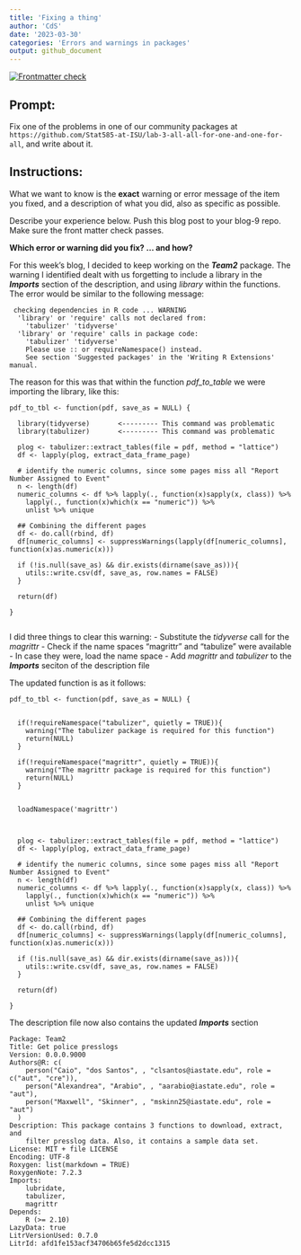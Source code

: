 ```yaml
---
title: 'Fixing a thing'
author: 'CdS'
date: '2023-03-30'
categories: 'Errors and warnings in packages'
output: github_document
---
```


<!-- README.md is generated from README.Rmd. Please edit that file -->
<!-- badges: start -->
[![Frontmatter check](../../actions/workflows/check-yaml.yaml/badge.svg)](../../actions/workflows/check-yaml.yaml)
<!-- badges: end -->

## Prompt:

Fix one of the problems in one of our community packages at `https://github.com/Stat585-at-ISU/lab-3-all-all-for-one-and-one-for-all`, and write about it. 

## Instructions:

What we want to know is the **exact** warning or error message of the item you fixed, and a description of what you did, also as specific as possible. 

Describe your experience  below. Push this blog post to your blog-9 repo. Make sure the front matter check passes.

**Which error or warning did you fix? ... and how?**


For this week's blog, I decided to keep working on the ***Team2*** package. The warning I identified dealt with us forgetting to include a library in the ***Imports*** section of the description, and using *library* within the functions. 
The error would be similar to the following message:
```
 checking dependencies in R code ... WARNING
  'library' or 'require' calls not declared from:
    'tabulizer' 'tidyverse'
  'library' or 'require' calls in package code:
    'tabulizer' 'tidyverse'
    Please use :: or requireNamespace() instead.
    See section 'Suggested packages' in the 'Writing R Extensions' manual.
```

The reason for this was that within the function *pdf_to_table* we were importing the library, like this:
```
pdf_to_tbl <- function(pdf, save_as = NULL) {

  library(tidyverse)       <--------- This command was problematic
  library(tabulizer)       <--------- This command was problematic
 
  plog <- tabulizer::extract_tables(file = pdf, method = "lattice")
  df <- lapply(plog, extract_data_frame_page)

  # identify the numeric columns, since some pages miss all "Report Number Assigned to Event"
  n <- length(df)
  numeric_columns <- df %>% lapply(., function(x)sapply(x, class)) %>%
    lapply(., function(x)which(x == "numeric")) %>%
    unlist %>% unique

  ## Combining the different pages
  df <- do.call(rbind, df)
  df[numeric_columns] <- suppressWarnings(lapply(df[numeric_columns], function(x)as.numeric(x)))

  if (!is.null(save_as) && dir.exists(dirname(save_as))){
    utils::write.csv(df, save_as, row.names = FALSE)
  }

  return(df)

}


```


I did three things to clear this warning:
- Substitute the *tidyverse* call for the *magrittr*
- Check if the name spaces "magrittr" and "tabulize" were available
- In case they were, load the name space
- Add *magrittr* and *tabulizer* to the ***Imports*** seciton of the description file

The updated function is as it follows:

```
pdf_to_tbl <- function(pdf, save_as = NULL) {

  
  if(!requireNamespace("tabulizer", quietly = TRUE)){
    warning("The tabulizer package is required for this function")
    return(NULL)
  }
  
  if(!requireNamespace("magrittr", quietly = TRUE)){
    warning("The magrittr package is required for this function")
    return(NULL)
  }
  
  
  loadNamespace('magrittr')
 
  
  
  plog <- tabulizer::extract_tables(file = pdf, method = "lattice")
  df <- lapply(plog, extract_data_frame_page)

  # identify the numeric columns, since some pages miss all "Report Number Assigned to Event"
  n <- length(df)
  numeric_columns <- df %>% lapply(., function(x)sapply(x, class)) %>%
    lapply(., function(x)which(x == "numeric")) %>%
    unlist %>% unique

  ## Combining the different pages
  df <- do.call(rbind, df)
  df[numeric_columns] <- suppressWarnings(lapply(df[numeric_columns], function(x)as.numeric(x)))

  if (!is.null(save_as) && dir.exists(dirname(save_as))){
    utils::write.csv(df, save_as, row.names = FALSE)
  }

  return(df)

}

```

The description file now also contains the updated ***Imports*** section
```
Package: Team2
Title: Get police presslogs
Version: 0.0.0.9000
Authors@R: c(
    person("Caio", "dos Santos", , "clsantos@iastate.edu", role = c("aut", "cre")),
    person("Alexandrea", "Arabio", , "aarabio@iastate.edu", role = "aut"),
    person("Maxwell", "Skinner", , "mskinn25@iastate.edu", role = "aut")
  )
Description: This package contains 3 functions to download, extract, and
    filter presslog data. Also, it contains a sample data set.
License: MIT + file LICENSE
Encoding: UTF-8
Roxygen: list(markdown = TRUE)
RoxygenNote: 7.2.3
Imports: 
    lubridate,
    tabulizer,
    magrittr
Depends: 
    R (>= 2.10)
LazyData: true
LitrVersionUsed: 0.7.0
LitrId: afd1fe153acf34706b65fe5d2dcc1315

```
